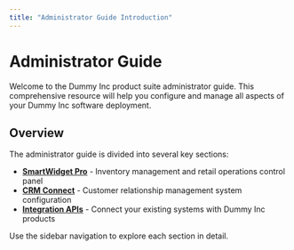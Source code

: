 ```yaml
---
title: "Administrator Guide Introduction"
---
```


# Administrator Guide

Welcome to the Dummy Inc product suite administrator guide. This comprehensive resource will help you configure and manage all aspects of your Dummy Inc software deployment.

## Overview

The administrator guide is divided into several key sections:

- **[SmartWidget Pro](smartwidget/overview.qmd)** - Inventory management and retail operations control panel
- **[CRM Connect](crm/overview.qmd)** - Customer relationship management system configuration
- **[Integration APIs](integrations/api_guide.qmd)** - Connect your existing systems with Dummy Inc products

Use the sidebar navigation to explore each section in detail.
